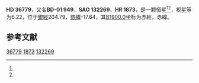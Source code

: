 {{Starbox begin
| name = HD 36779
}}
{{Starbox observe
| epoch = [[J2000.0|J2000.0]]
| constell = {{星座名待查}}<ref name=SIMBAD>{{cite web
 | url=http://simbad.u-strasbg.fr/simbad/sim-id?Ident=HR+1873
 | title =Pulsating variable Star
 | publisher=Centre de Données astronomiques de Strasbourg
 | work=SIMBAD
 | accessdate=2012-07-13}}</ref><ref name=DATA>{{cite web
 | url=http://vizier.u-strasbg.fr/viz-bin/VizieR-5?-out.add=.&-source=5050&-corr=PK=HR&-out.max=9999&HR=1873
 | title=VizieR Detailed Page
 | accessdate=2012-07-13
 | archive-date=2016-03-05
 | archive-url=https://web.archive.org/web/20160305025104/http://vizier.u-strasbg.fr/viz-bin/VizieR-5?-out.add=.&-source=5050&-corr=PK=HR&-out.max=9999&HR=1873
 | dead-url=no
 }}</ref>
| 星官 = 
| ra = {{RA|5|34|3.9}}<ref name=SIMBAD /><ref name=DATA />
| dec = {{DEC|-1|2|8}}<ref name=SIMBAD /><ref name=DATA />
| appmag_v = 6.22<ref name=SIMBAD /><ref name=DATA />
}}
{{Starbox character
| class = B2.5V<ref name=SIMBAD /><ref name=DATA />
| b-v = -0.17<ref name=SIMBAD /><ref name=DATA />
| u-b = -0.81<ref name=SIMBAD /><ref name=DATA />
| r-i = -0.18<ref name=SIMBAD /><ref name=DATA />
| variable = 
}}
{{Starbox astrometry
| radial_v = -0.81
| prop_mo_ra = 4
| parallax = 
| p_error = 
}}
{{Starbox catalog
| names =BD-01 949，[[SAO星表|SAO]] 132269，[[HD星表|HD]] 36779，[[HR星表|HR]] 1873}}
{{Starbox reference |Simbad=HR+1873}}
{{Starbox end}}

'''HD 36779'''，又名'''BD-01 949'''，'''SAO 132269'''、'''HR 1873'''，是一颗恒星<ref name=SIMBAD /><ref name=DATA />，视星等为6.22，位于[[銀道座標系|銀經]]204.79，[[銀道座標系|銀緯]]-17.64，其[[B1900.0|B1900.0]]坐标为赤經{{RA|5|28|58.9}}，赤緯{{DEC|-1|-17.64|17}}。

== 参考文献 ==
{{reflist}}

{{star-stub}}

[[Category:HD和HDE天體|36779]]
[[Category:HR天體|1873]]
[[Category:SAO天體|132269]]